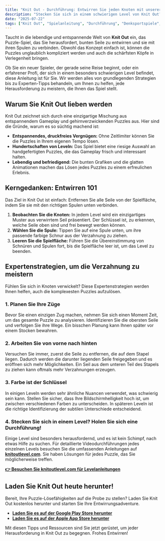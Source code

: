 ```yaml
---
title: "Knit Out - Durchführung: Entwirren Sie jeden Knoten mit unserer Expertenanleitung"
description: "Stecken Sie sich in einem schwierigen Level von Knit Out? Unsere vollständige Durchführung bietet Ihnen Experten-Tipps, Strategien und Links zu Levelanleitungen, um Ihnen die Kunst des Entwirrens zu beherrschen."
date: "2025-07-22"
tags: ["Knit Out", "Spielanleitung", "Durchführung", "Denksportspiele", "Mobilspiele"]
---
```


Taucht in die lebendige und entspannende Welt von **Knit Out** ein, das Puzzle-Spiel, das Sie herausfordert, bunten Seile zu entwirren und sie mit ihren Spulen zu verbinden. Obwohl das Konzept einfach ist, können die Puzzles unglaublich kompliziert werden und auch die schärfsten Köpfe in Verlegenheit bringen.

Ob Sie ein neuer Spieler, der gerade seine Reise beginnt, oder ein erfahrener Profi, der sich in einem besonders schwierigen Level befindet, diese Anleitung ist für Sie. Wir werden alles von grundlegenden Strategien bis zu Experten-Tipps behandeln, um Ihnen zu helfen, jede Herausforderung zu meistern, die Ihnen das Spiel stellt.

## Warum Sie Knit Out lieben werden

Knit Out zeichnet sich durch eine einzigartige Mischung aus entspannendem Gameplay und gehirnverzwickenden Puzzles aus. Hier sind die Gründe, warum es so süchtig machend ist:
- **Entspannendes, druckfreies Vergnügen:** Ohne Zeitlimiter können Sie die Puzzles in Ihrem eigenen Tempo lösen.
- **Hundertschaften von Leveln:** Das Spiel bietet eine riesige Auswahl an handgefertigten Puzzles, die das Gameplay frisch und interessant halten.
- **Lebendig und befriedigend:** Die bunten Grafiken und die glatten Animationen machen das Lösen jedes Puzzles zu einem erfreulichen Erlebnis.

## Kerngedanken: Entwirren 101

Das Ziel in Knit Out ist einfach: Entfernen Sie alle Seile von der Spielfläche, indem Sie sie mit den richtigen Spulen unten verbinden.

1.  **Beobachten Sie die Knoten:** In jedem Level wird ein einzigartiges Muster aus verwirrtem Seil präsentiert. Der Schlüssel ist, zu erkennen, welche Seile oben sind und frei bewegt werden können.
2.  **Wählen Sie die Spule:** Tippen Sie auf eine Spule unten, um ihre passende farbige Schnur aus der Verzahnung zu ziehen.
3.  **Leeren Sie die Spielfläche:** Führen Sie die Übereinstimmung von Schnüren und Spulen fort, bis die Spielfläche leer ist, um das Level zu beenden.

## Expertenstrategien, um die Verzahnung zu meistern

Fühlen Sie sich in Knoten verwickelt? Diese Expertenstrategien werden Ihnen helfen, auch die komplexesten Puzzles aufzulösen.

### 1. Planen Sie Ihre Züge
Bevor Sie einen einzigen Zug machen, nehmen Sie sich einen Moment Zeit, um das gesamte Puzzle zu analysieren. Identifizieren Sie die obersten Seile und verfolgen Sie ihre Wege. Ein bisschen Planung kann Ihnen später vor einem Stocken bewahren.

### 2. Arbeiten Sie von vorne nach hinten
Versuchen Sie immer, zuerst die Seile zu entfernen, die auf dem Stapel liegen. Dadurch werden die darunter liegenden Seile freigegeben und es eröffnen sich mehr Möglichkeiten. Ein Seil aus dem unteren Teil des Stapels zu ziehen kann oftmals mehr Verzahnungen erzeugen.

### 3. Farbe ist der Schlüssel
In einigen Leveln werden sehr ähnliche Nuancen verwendet, was schwierig sein kann. Stellen Sie sicher, dass Ihre Bildschirmhelligkeit hoch ist, um zwischen verschiedenen Farben zu unterscheiden. In späteren Leveln ist die richtige Identifizierung der subtilen Unterschiede entscheidend.

### 4. Stecken Sie sich in einem Level? Holen Sie sich eine Durchführung!
Einige Level sind besonders herausfordernd, und es ist kein Schimpf, nach etwas Hilfe zu suchen. Für detaillierte Videodurchführungen jedes einzelnen Levels besuchen Sie die umfassenden Anleitungen auf [**knitoutlevel.com**](http://knitoutlevel.com/). Sie haben Lösungen für jedes Puzzle, das Sie möglicherweise treffen.

**[👉 Besuchen Sie knitoutlevel.com für Levelanleitungen](http://knitoutlevel.com/)**

## Laden Sie Knit Out heute herunter!

Bereit, Ihre Puzzle-Lösefähigkeiten auf die Probe zu stellen? Laden Sie Knit Out kostenlos herunter und starten Sie Ihre Entwirrungsadventure.

- [**Laden Sie es auf der Google Play Store herunter**](https://play.google.com/store/apps/details?id=com.sbg.knitout)
- [**Laden Sie es auf der Apple App Store herunter**](https://apps.apple.com/us/app/knit-out/id6740406762)

Mit diesen Tipps und Ressourcen sind Sie jetzt gerüstet, um jeder Herausforderung in Knit Out zu begegnen. Frohes Entwirren!